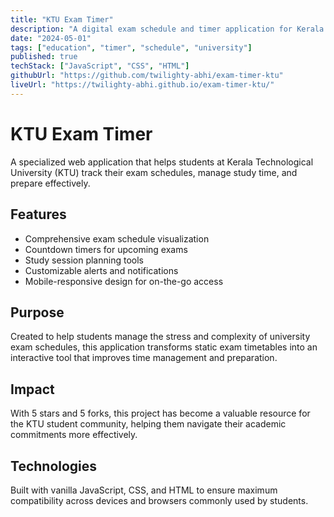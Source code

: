 ```yaml
---
title: "KTU Exam Timer"
description: "A digital exam schedule and timer application for Kerala Technological University students"
date: "2024-05-01"
tags: ["education", "timer", "schedule", "university"]
published: true
techStack: ["JavaScript", "CSS", "HTML"]
githubUrl: "https://github.com/twilighty-abhi/exam-timer-ktu"
liveUrl: "https://twilighty-abhi.github.io/exam-timer-ktu/"
---
```


# KTU Exam Timer

A specialized web application that helps students at Kerala Technological University (KTU) track their exam schedules, manage study time, and prepare effectively.

## Features

- Comprehensive exam schedule visualization
- Countdown timers for upcoming exams
- Study session planning tools
- Customizable alerts and notifications
- Mobile-responsive design for on-the-go access

## Purpose

Created to help students manage the stress and complexity of university exam schedules, this application transforms static exam timetables into an interactive tool that improves time management and preparation.

## Impact

With 5 stars and 5 forks, this project has become a valuable resource for the KTU student community, helping them navigate their academic commitments more effectively.

## Technologies

Built with vanilla JavaScript, CSS, and HTML to ensure maximum compatibility across devices and browsers commonly used by students.

